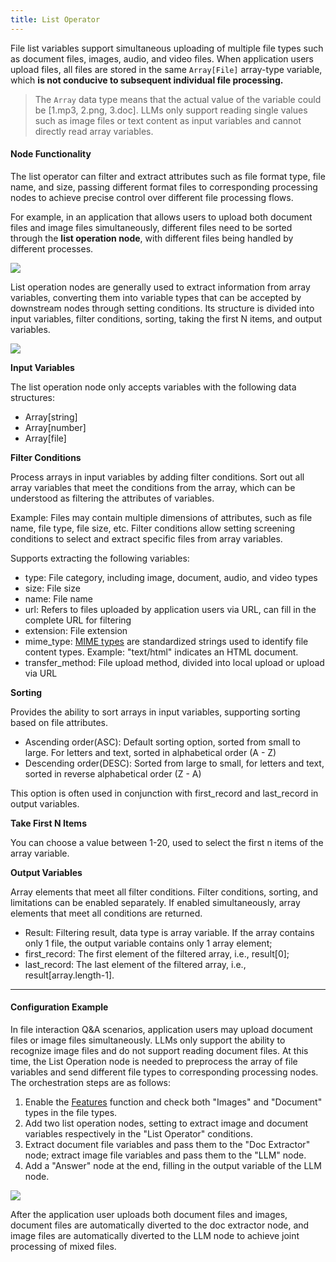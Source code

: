 ```yaml
---
title: List Operator
---
```



File list variables support simultaneous uploading of multiple file types such as document files, images, audio, and video files. When application users upload files, all files are stored in the same `Array[File]` array-type variable, which **is not conducive to subsequent individual file processing.**

> The `Array` data type means that the actual value of the variable could be \[1.mp3, 2.png, 3.doc]. LLMs only support reading single values such as image files or text content as input variables and cannot directly read array variables.

#### Node Functionality

The list operator can filter and extract attributes such as file format type, file name, and size, passing different format files to corresponding processing nodes to achieve precise control over different file processing flows.

For example, in an application that allows users to upload both document files and image files simultaneously, different files need to be sorted through the **list operation node**, with different files being handled by different processes.

![](https://assets-docs.dify.ai/dify-enterprise-mintlify/en/guides/workflow/node/522a0c932aab93d4f3970168412f759e.png)

List operation nodes are generally used to extract information from array variables, converting them into variable types that can be accepted by downstream nodes through setting conditions. Its structure is divided into input variables, filter conditions, sorting, taking the first N items, and output variables.

![](https://assets-docs.dify.ai/dify-enterprise-mintlify/en/guides/workflow/node/812d1b2f167065e17df8392b2cb3cc8a.png)

**Input Variables**

The list operation node only accepts variables with the following data structures:

* Array\[string]
* Array\[number]
* Array\[file]

**Filter Conditions**

Process arrays in input variables by adding filter conditions. Sort out all array variables that meet the conditions from the array, which can be understood as filtering the attributes of variables.

Example: Files may contain multiple dimensions of attributes, such as file name, file type, file size, etc. Filter conditions allow setting screening conditions to select and extract specific files from array variables.

Supports extracting the following variables:

* type: File category, including image, document, audio, and video types
* size: File size
* name: File name
* url: Refers to files uploaded by application users via URL, can fill in the complete URL for filtering
* extension: File extension
* mime\_type: [MIME types](https://datatracker.ietf.org/doc/html/rfc2046) are standardized strings used to identify file content types. Example: "text/html" indicates an HTML document.
* transfer\_method: File upload method, divided into local upload or upload via URL

**Sorting**

Provides the ability to sort arrays in input variables, supporting sorting based on file attributes.

* Ascending order(ASC): Default sorting option, sorted from small to large. For letters and text, sorted in alphabetical order (A - Z)
* Descending order(DESC): Sorted from large to small, for letters and text, sorted in reverse alphabetical order (Z - A)

This option is often used in conjunction with first\_record and last\_record in output variables.

**Take First N Items**

You can choose a value between 1-20, used to select the first n items of the array variable.

**Output Variables**

Array elements that meet all filter conditions. Filter conditions, sorting, and limitations can be enabled separately. If enabled simultaneously, array elements that meet all conditions are returned.

* Result: Filtering result, data type is array variable. If the array contains only 1 file, the output variable contains only 1 array element;
* first\_record: The first element of the filtered array, i.e., result\[0];
* last\_record: The last element of the filtered array, i.e., result\[array.length-1].

***

#### Configuration Example

In file interaction Q\&A scenarios, application users may upload document files or image files simultaneously. LLMs only support the ability to recognize image files and do not support reading document files. At this time, the List Operation node is needed to preprocess the array of file variables and send different file types to corresponding processing nodes. The orchestration steps are as follows:

1. Enable the [Features](../additional-features.md) function and check both "Images" and "Document" types in the file types.
2. Add two list operation nodes, setting to extract image and document variables respectively in the "List Operator" conditions.
3. Extract document file variables and pass them to the "Doc Extractor" node; extract image file variables and pass them to the "LLM" node.
4. Add a "Answer" node at the end, filling in the output variable of the LLM node.

![](https://assets-docs.dify.ai/dify-enterprise-mintlify/en/guides/workflow/node/610358293217e54b55b7e1d4d16bf83c.png)

After the application user uploads both document files and images, document files are automatically diverted to the doc extractor node, and image files are automatically diverted to the LLM node to achieve joint processing of mixed files.
